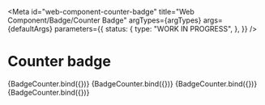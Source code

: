 <!-- @license CC0-1.0 -->


<Meta
  id="web-component-counter-badge"
  title="Web Component/Badge/Counter Badge"
  argTypes={argTypes}
  args={defaultArgs}
  parameters={{
    status: {
      type: "WORK IN PROGRESS",
    },
  }}
/>

# Counter badge

<Canvas>
  <Story name="Default" args={exampleArgs}>
    {BadgeCounter.bind({})}
  </Story>
  <Story name="Double Digit" args={{ value: 42, textContent: "42" }}>
    {BadgeCounter.bind({})}
  </Story>
  <Story name="Triple Digit" args={{ value: 316, textContent: "316" }}>
    {BadgeCounter.bind({})}
  </Story>
  <Story name="Quadruple Digit" args={{ value: 2148, textContent: "2148" }}>
    {BadgeCounter.bind({})}
  </Story>
</Canvas>

<ArgsTable story="Default" />
